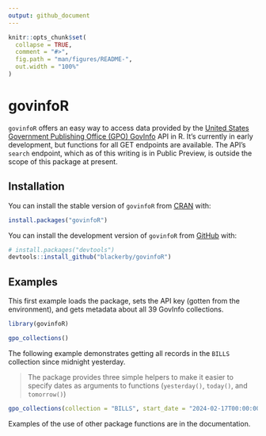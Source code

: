 ```yaml
---
output: github_document
---
```


<!-- README.md is generated from README.Rmd. Please edit that file -->

```r
knitr::opts_chunk$set(
  collapse = TRUE,
  comment = "#>",
  fig.path = "man/figures/README-",
  out.width = "100%"
)
```

# govinfoR

<!-- badges: start -->
<!-- badges: end -->

`govinfoR` offers an easy way to access data provided by the [United States Government Publishing Office (GPO) GovInfo](https://www.govinfo.gov/) API in R. It's currently in early development, but functions for all GET endpoints are available. The API's `search` endpoint, which as of this writing is in Public Preview, is outside the scope of this package at present.

## Installation

You can install the stable version of `govinfoR` from [CRAN](https://cran.r-project.org/package=govinfoR) with:

``` r
install.packages("govinfoR")
```

You can install the development version of `govinfoR` from [GitHub](https://github.com/) with:

``` r
# install.packages("devtools")
devtools::install_github("blackerby/govinfoR")
```

## Examples

This first example loads the package, sets the API key (gotten from the environment), and gets metadata about all 39 GovInfo collections.

```r
library(govinfoR)

gpo_collections()
```

The following example demonstrates getting all records in the `BILLS` collection since midnight yesterday.

> The package provides three simple helpers to make it easier to specify dates as arguments to functions (`yesterday()`, `today()`, and `tomorrow()`)

```r
gpo_collections(collection = "BILLS", start_date = "2024-02-17T00:00:00Z")
```

Examples of the use of other package functions are in the documentation.
